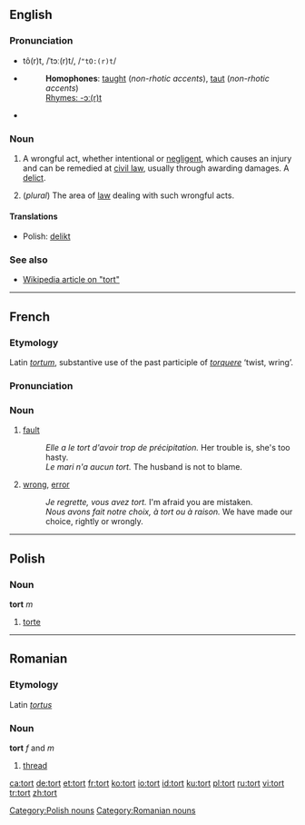 ==English==

===Pronunciation===
*tô(r)t, /ˈtɔː(r)t/, /<tt>"tO:(r)t</tt>/
*{{audio|en-us-tort.ogg|Audio (US)}}
*:'''Homophones''': [[taught]] (''non-rhotic accents''), [[taut]] (''non-rhotic accents'')
*:[[Rhymes:English:-ɔː(r)t|Rhymes: -ɔː(r)t]]
*{{audio|en-uk-tort.ogg|Audio (UK)}}

===Noun===
{{en-noun}}

# {{law}} A wrongful act, whether intentional or [[negligence|negligent]], which causes an injury and can be remedied at [[civil law]], usually through awarding damages. A [[delict]].
# (''plural'') The area of [[law]] dealing with such wrongful acts.

====Translations====
*Polish: [[delikt]] {{m}}

===See also===
*[[w:tort|Wikipedia article on "tort"]]

----

==French==
===Etymology===
Latin ''[[tortum]]'', substantive use of the past participle of ''[[torquere]]'' ‘twist, wring’.

===Pronunciation===
{{IPA|/tɔʀ/}}

===Noun===
{{fr-noun-reg|m}}

# [[fault]]
#:''Elle a le tort d'avoir trop de précipitation.''  Her trouble is, she's too hasty.
#:''Le mari n'a aucun tort.''  The husband is not to blame.
#[[wrong]], [[error]]
#:''Je regrette, vous avez tort.''  I'm afraid you are mistaken.
#:''Nous avons fait notre choix, à tort ou à raison.''  We have made our choice, rightly or wrongly.

----

==Polish==

===Noun===
'''tort''' ''m''

# [[torte]]

[[Category:Polish nouns]]

----

==Romanian==
===Etymology===
Latin ''[[tortus]]''
===Noun===
'''tort''' ''f'' and ''m''

# [[thread]]

[[Category:Romanian nouns]]

[[ca:tort]]
[[de:tort]]
[[et:tort]]
[[fr:tort]]
[[ko:tort]]
[[io:tort]]
[[id:tort]]
[[ku:tort]]
[[pl:tort]]
[[ru:tort]]
[[vi:tort]]
[[tr:tort]]
[[zh:tort]]